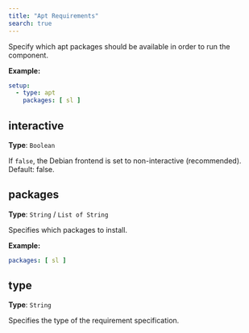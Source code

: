 ```yaml
---
title: "Apt Requirements"
search: true
---
```


Specify which apt packages should be available in order to run the component.

**Example:**

```yaml
setup:
  - type: apt
    packages: [ sl ]

```

## interactive

**Type**: `Boolean`

If `false`, the Debian frontend is set to non-interactive (recommended). Default: false.

## packages

**Type**: `String` / `List of String`

Specifies which packages to install.

**Example:**

```yaml
packages: [ sl ]
```

## type

**Type**: `String`

Specifies the type of the requirement specification.

